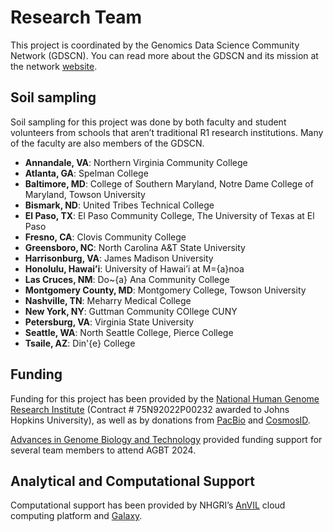 # Research Team

This project is coordinated by the Genomics Data Science Community Network (GDSCN). You can read more about the GDSCN and its mission at the network [website](https://www.gdscn.org/home).

## Soil sampling 

Soil sampling for this project was done by both faculty and student volunteers from schools that aren't traditional R1 research institutions. Many of the faculty are also members of the GDSCN.

- **Annandale, VA**: Northern Virginia Community College
- **Atlanta, GA**: Spelman College
- **Baltimore, MD**: College of Southern Maryland, Notre Dame College of Maryland, Towson University
- **Bismark, ND**: United Tribes Technical College
- **El Paso, TX**: El Paso Community College, The University of Texas at El Paso
- **Fresno, CA**: Clovis Community College
- **Greensboro, NC**: North Carolina A&T State University
- **Harrisonburg, VA**: James Madison University
- **Honolulu, Hawai'i**: University of Hawai'i at M\={a}noa
- **Las Cruces, NM**: Do\~{a} Ana Community College
- **Montgomery County, MD**: Montgomery College, Towson University
- **Nashville, TN**: Meharry Medical College
- **New York, NY**: Guttman Community COllege CUNY
- **Petersburg, VA**: Virginia State University
- **Seattle, WA**: North Seattle College, Pierce College
- **Tsaile, AZ**: Din\'{e} College

## Funding

Funding for this project has been provided by the [National Human Genome Research Institute](https://www.genome.gov/) (Contract # 75N92022P00232 awarded to Johns Hopkins University), as well as by donations from [PacBio](https://www.pacb.com/) and [CosmosID](https://www.cosmosid.com/).

[Advances in Genome Biology and Technology](https://www.agbt.org/) provided funding support for several team members to attend AGBT 2024.

## Analytical and Computational Support

Computational support has been provided by NHGRI's [AnVIL](https://anvilproject.org/) cloud computing platform and [Galaxy](usegalaxy.org).


